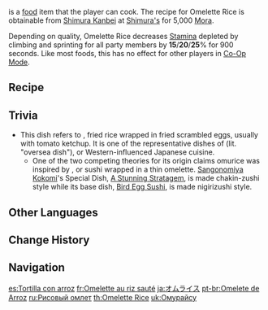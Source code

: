 {{Food Infobox
|id              = 108328
|image           = Item Omelette Rice.png
|description     = A main dish wrapped up in an egg skin.
|desc_suspicious = The egg skin just about barely covers the rice, and it has been fried for so long that it has lost all fluidity. Might as well call it "fried egg on rice."
|desc_basic      = The evenly beaten egg fluids are fried into half-doneness before being poured out on top of the rice, and tomato ketchup is drizzled over top afterward once it is ready to plate up. They say that this dish was derived from another region, though this version involves a more complicated cooking method.
|desc_delicious  = Gently poking at the outer layer of the egg skin, which is not wholly cooked yet wraps itself and its red ketchup crown around the tightly packed white rice, shall prick the appetite of any customer&mdash; and after they have partaken joyfully, they cannot help but smile.
|type            = Adventurer's Dishes
|quality         = 3
|effectType      = Stamina Reduction
|effect          = Decreases Stamina depleted by climbing and sprinting for all party members by (var1)% for 900s.
|eff_att1        = Stamina
|eff_att2        = Climbing Stamina
|eff_att3        = Sprinting Stamina
|region          = Inazuma
|eff_suspicious1 = 15
|eff_basic1      = 20
|eff_delicious1  = 25
|variant         = Omurice Waltz
|recipe          = Sold by [[Shimura Kanbei]]
}}
{{Lang|'''Omelette Rice'''|ja=オムライス|ja_rm=Omu-raisu|ja_tl=Omurice}} is a [[food]] item that the player can cook. The recipe for Omelette Rice is obtainable from [[Shimura Kanbei]] at [[Shimura's]] for 5,000 [[Mora]].

Depending on quality, Omelette Rice decreases [[Stamina]] depleted by climbing and sprinting for all party members by '''15'''/'''20'''/'''25'''% for 900 seconds. Like most foods, this has no effect for other players in [[Co-Op Mode]].

{{Special Dish|Kuki Shinobu|Omurice Waltz}}

==Recipe==
{{Recipe
|Bird Egg = 4
|Rice = 3
|Tomato = 2
|Sugar = 1
|sort = Bird Egg;Rice;Tomato;Sugar|type=Cooking
}}

==Trivia==
*This dish refers to {{Lang|{{w|omurice}}|ja=オムライス|ja_rm=omuraisu|ja_lit=ome[lette] rice}}, fried rice wrapped in fried scrambled eggs, usually with tomato ketchup. It is one of the representative dishes of {{w|Yōshoku|''youshoku''}} (lit. "oversea dish"), or Western-influenced Japanese cuisine.
**One of the two competing theories for its origin claims omurice was inspired by {{Lang|chakin-zushi|ja=茶巾寿司}}, or sushi wrapped in a thin omelette. [[Sangonomiya Kokomi]]'s Special Dish, [[A Stunning Stratagem]], is made chakin-zushi style while its base dish, [[Bird Egg Sushi]], is made nigirizushi style.

==Other Languages==
{{Other Languages
|en      = Omelette Rice
|zhs     = 蛋包饭
|zhs_rm  = Dànbāofàn
|zht     = 蛋包飯
|zht_rm  = Dànbāofàn
|zh_tl   = Omelette Rice
|zh_note = Literally "rice wrapped in egg"; can be directly translated to "omurice."
|ja      = オムライス
|ja_rm   = Omu-raisu
|ja_tl   = Omurice
|ja_note = "Omurice" is a portmanteau of ''ome[lette]'' + ''rice'' and a well-known ''{{w|wasei-eigo}}''. See [[#Trivia|Trivia]] for details.
|ko      = 오므라이스
|ko_rm   = Omeuraiseu
|ko_tl   = Omurice
|es      = Tortilla con arroz
|es_tl   = Tortilla with Rice
|fr      = Omelette au riz sauté
|fr_tl   = Stir-fried Rice Omelette
|ru      = Рисовый омлет
|ru_tl   = Rice Omelette
|th      = Omelette Rice
|vi      = Cơm Cuộn Trứng
|vi_tl   = 
|de      = Omelette-Reis
|de_tl   = Omelette Rice
|id      = Omelette Rice
|pt      = Enrolado de Arroz
|pt_tl   = 
|tr      = Pilavlı Omlet
|tr_tl   = 
|it      = Omelette di riso
|it_tl   = 
}}

==Change History==
{{Change History|2.1}}

==Navigation==
{{Food Navbox}}

[[es:Tortilla con arroz]]
[[fr:Omelette au riz sauté]]
[[ja:オムライス]]
[[pt-br:Omelete de Arroz]]
[[ru:Рисовый омлет]]
[[th:Omelette Rice]]
[[uk:Омурайсу]]